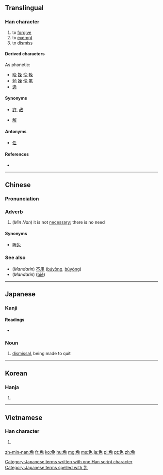 {{also|兔}}
==Translingual==

===Han character===
{{Han char|rn=10|rad=儿|as=06|sn=8|four=2741<sub>6</sub>|canj=弓日竹山 (NAHU)}}

# to [[forgive]]
# to [[exempt]]
# to [[dismiss]]

====Derived characters====
<!-- Sorted by Japanese reading; please feel free to sort better, namely by Chinese reading -->
As phonetic:
* [[晩]] [[挽]] [[悗]] [[輓]]<!-- ばん, ban -->
* [[勉]] [[娩]] [[俛]] [[冕]] <!-- べん, ben -->
* [[逸]] <!-- いつ, itsu -->

====Synonyms====
* {{sense|forgive}} [[許]], [[赦]]
* {{sense|dismiss}} [[解]]

====Antonyms====
* {{sense|dismiss}} [[任]]

====References====
* {{Han ref|kx=0124.230|dkj=01358|dj=0264.030|hdz=10270.090|uh=514D|ud=20813|bh=A74B|bd=42827}}

----

==Chinese==
{{zh-forms}}

===Pronunciation===
{{zh-pron
|m=miǎn
|c=man6,min5
|h=
|mn=bián
|w=
|mc=y
|oc=y
|ma=Zh-mian.ogg
|cat=v
}}

===Adverb===
{{zh-adv|ts}}

# (''Min Nan'') it is not [[necessary]]; there is no need

====Synonyms====
* [[呣免]]

===See also===
* (''Mandarin'') [[不用]] ([[búyòng]], [[bùyòng]])
* (''Mandarin'') {{zh-ts|別|别}} ([[bié]])

----

==Japanese==

===Kanji===
{{ja-kanji|grade=c|rs=儿06}}

====Readings====
* {{ja-readings|on=[[めん]] (men), [[べん]] (ben)|kun=[[まぬかれる]] (manukareru), [[ゆるす]] (yurusu)}}

===Noun===
{{ja-noun|k|hira=めん|rom=men}} 

# [[dismissal]], being made to quit

[[Category:Japanese terms written with one Han script character]]
[[Category:Japanese terms spelled with 免]]

----

==Korean==

===Hanja===
{{ko-hanja|hangeul=[[면]], [[문]]|rv=myeon, mun|mr=myŏn, mun|y=myen, mwun}}

# {{defn|lang=ko|sort=儿06}}

----

==Vietnamese==

===Han character===
{{vi-hantu|[[miễn]], [[mấy]], [[mến]], [[mém]], [[mễm]]|rs=儿06}}

# {{defn|lang=vi|sort=儿06}}

[[zh-min-nan:免]]
[[fr:免]]
[[ko:免]]
[[hu:免]]
[[mg:免]]
[[ms:免]]
[[ja:免]]
[[pl:免]]
[[pt:免]]
[[zh:免]]
